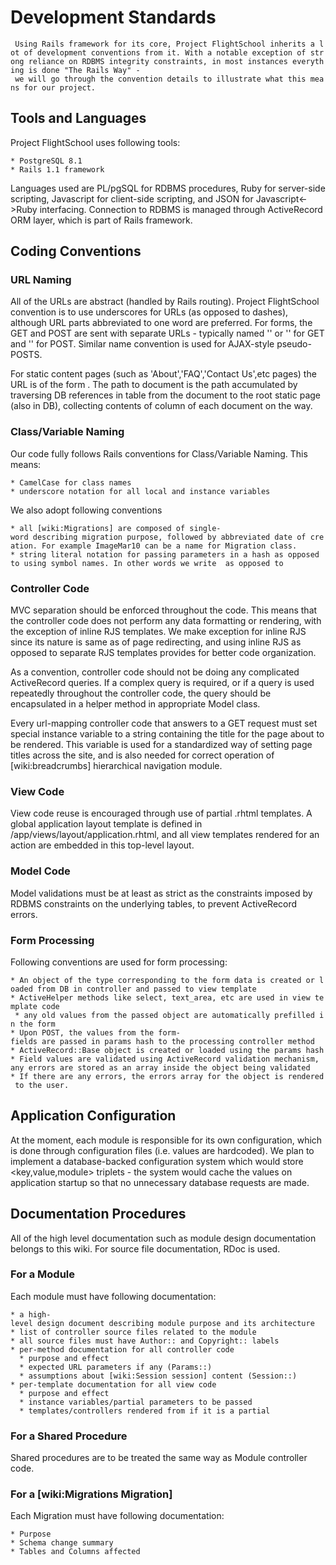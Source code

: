 = Development Standards =

  Using Rails framework for its core, Project FlightSchool inherits a lot of development conventions from it. With a notable exception of strong reliance on RDBMS integrity constraints, in most instances everything is done "The Rails Way" - we will go through the convention details to illustrate what this means for our project.

== Tools and Languages ==
Project FlightSchool uses following tools: 
 * PostgreSQL 8.1 
 * Rails 1.1 framework
 
Languages used are PL/pgSQL for RDBMS procedures, Ruby for server-side scripting, Javascript for client-side scripting, and JSON for Javascript<->Ruby interfacing.
Connection to RDBMS is managed through ActiveRecord ORM layer, which is part of Rails framework.  

== Coding Conventions ==
=== URL Naming ===
All of the URLs are abstract (handled by Rails routing). Project FlightSchool convention is to use underscores for URLs (as opposed to dashes), although URL parts abbreviated to one word are preferred. For forms, the GET and POST are sent with separate URLs - typically named '{{{new_foo}}}' or '{{{edit_foo}}}' for GET and '{{{save_foo}}}' for POST. Similar name convention is used for AJAX-style pseudo-POSTS.

For static content pages (such as 'About','FAQ','Contact Us',etc pages) the URL is of the form {{{/content/path/to/document}}}. The path to document is the path accumulated by
traversing {{{refers_to}}} DB references in {{{documents}}} table from the document to the root static page (also in DB), collecting contents of {{{url_name}}} column of each 
document on the way. 

=== Class/Variable Naming ===
Our code fully follows Rails conventions for Class/Variable Naming. This means:
 * CamelCase for class names
 * underscore notation for all local and instance variables
We also adopt following conventions
 * all [wiki:Migrations] are composed of single-word describing migration purpose, followed by abbreviated date of creation. For example ImageMar10 can be a name for Migration class.  
 * string literal notation for passing parameters in a hash as opposed to using symbol names. In other words we write {{{ redirect_to :controller=>'news',:action=>'index' }}} as opposed to {{{ redirect_to :controller=>:news,:action=>:index }}}

=== Controller Code ===
MVC separation should be enforced throughout the code. This means that the controller code does not perform any data formatting or rendering, with the exception of inline RJS templates. We make exception for inline RJS since its nature is same as of page redirecting, and using inline RJS as opposed to separate RJS templates provides for better code organization. 

As a convention, controller code should not be doing any complicated ActiveRecord queries. If a complex query is required, or if a query is used repeatedly throughout the controller code, the query should be encapsulated in a helper method in appropriate Model class.   

Every url-mapping controller code that answers to a GET request must set special {{{@page_title}}} instance variable to a string containing the title for the page about to be rendered. This variable is used for a standardized way of setting page titles across the site, and is also needed for correct operation of [wiki:breadcrumbs] hierarchical navigation module.
 
=== View Code ===
View code reuse is encouraged through use of partial .rhtml templates. A global application layout template is defined in /app/views/layout/application.rhtml, and all view templates rendered for an action are embedded in this top-level layout. 

=== Model Code ===
Model validations must be at least as strict as the constraints imposed by RDBMS constraints on the underlying tables, to prevent ActiveRecord errors. 

=== Form Processing ===
Following conventions are used for form processing:
 * An object of the type corresponding to the form data is created or loaded from DB in controller and passed to view template
 * ActiveHelper methods like select, text_area, etc are used in view template code 
  * any old values from the passed object are automatically prefilled in the form
 * Upon POST, the values from the form-fields are passed in params hash to the processing controller method
 * ActiveRecord::Base object is created or loaded using the params hash
 * Field values are validated using ActiveRecord validation mechanism, any errors are stored as an array inside the object being validated
 * If there are any errors, the errors array for the object is rendered to the user.

== Application Configuration ==
At the moment, each module is responsible for its own configuration, which is done through configuration files (i.e. values are hardcoded). 
We plan to implement a database-backed configuration system which would store <key,value,module> triplets - the system would cache the values 
on application startup so that no unnecessary database requests are made.

== Documentation Procedures ==
All of the high level documentation such as module design documentation belongs to this wiki. For source file documentation, RDoc is used. 
=== For a Module ===
Each module must have following documentation:
 * a high-level design document describing module purpose and its architecture
 * list of controller source files related to the module
 * all source files must have Author:: and Copyright:: labels
 * per-method documentation for all controller code
   * purpose and effect
   * expected URL parameters if any (Params::)
   * assumptions about [wiki:Session session] content (Session::)
 * per-template documentation for all view code
   * purpose and effect 
   * instance variables/partial parameters to be passed
   * templates/controllers rendered from if it is a partial

=== For a Shared Procedure ===
Shared procedures are to be treated the same way as Module controller code.

=== For a [wiki:Migrations Migration] ===
Each Migration must have following documentation:
 * Purpose
 * Schema change summary
 * Tables and Columns affected 




